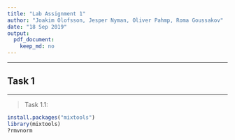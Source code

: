 ```yaml
---
title: "Lab Assignment 1"
author: "Joakim Olofsson, Jesper Nyman, Oliver Pahmp, Roma Goussakov"
date: "18 Sep 2019"
output:
  pdf_document:
    keep_md: no
---
```


***
## Task 1
***

>Task 1.1:

<!-- This will install the package and look up 'rmvnorm' function. (HTML comment) -->
```r
install.packages("mixtools")
library(mixtools)
?rmvnorm
```



